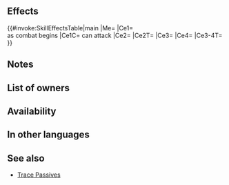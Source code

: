 {{Passive
|name=A/R Far Resound
|type=B
|exclusive=0
|canUseWeapon={{WeaponList|Magic,Colorless Staff}}
|canUseMove={{MoveList|Cavalry,Flying}}
|properties=random_owner
|1name=A/R Far Resound
|alt1name=A R Far Resound
|1tagid=SID_共鳴・攻魔遠影
|1effect=Enables【Canto (Rem.; Min １)】.<br><br>Deals damage to unit as combat begins = 20% of X (X = unit's max HP before entering battle - 20; "max HP before entering battle" means unit's max HP excluding HP increases from Legendary Effects, Mythic Effects, Bonus Heroes, etc.; activates only when unit can attack in combat; effects that reduce damage "during combat" do not apply; will not reduce unit's HP below 1).<br><br>Inflicts Atk/Res-4 on foe, unit deals damage = unit's HP at start of combat - current HP, × 2 (max 12, min 6; excluding area-of-effect Specials) and reduces the percentage of foe's non-Special "reduce damage by X%" skills by percentage = unit's HP at start of combat - current HP, × 10 during combat (max 60%, min 30%; excluding area-of-effect Specials).<br><br>【Canto (Rem.; Min １)】<br>After an attack, Assist skill, or structure destruction, unit can move spaces = any movement not already used that turn (min. １; if unit used a movement skill that warped them, unit can move １ space(s)).<br><br>(Unit moves according to movement type. Once per turn. Cannot attack or assist. Only highest value applied. Does not stack. After moving, if a skill that grants another action would be triggered (like with Galeforce), Canto will trigger after the granted action. Unit's base movement has no effect on movement granted. Cannot warp (using skills like Wings of Mercy) a distance greater than unit would be able to move with normal Canto movement.)
|1cost=300
|1required=Resonance 3;A/R Far Trace 3
}}
==Effects==
{{#invoke:SkillEffectsTable|main
|Me={{Eft|Canto|Rem.; Min 1}}
|Ce1={{Eft|Damage|20% of ({{Tgt|Unit}}'s Max HP* -20)}}<br>as combat begins
|Ce1C={{Tgt|Unit}} can attack
|Ce2={{Eft|Temporary Debuffs|Atk/Res|4}}
|Ce2T={{Tgt|Foe}}
|Ce3={{Eft|Damage Boost|{{Tgt|Unit}}'s HP<br>at start of combat<br>- current HP, x 2|min=6|max=12}}
|Ce4={{Eft|Reduce Damage Reduction|{{Tgt|Unit}}'s HP<br>at start of combat<br>- current HP, x 10|min=30%|max=60%|percent=1}}
|Ce3-4T={{Tgt|Unit}}<br>
}}
<b>{{Hatnote|* Excludes HP boosts from {{Utt|Legendary}},<br>{{Utt|Mythic}} and gamemode Bonus Heroes effects}}</b>

==Notes==
{{Canto|Rem.; Min 1}}
{{CombatDamage|noCounter=1}}
{{Temporary debuffs}}
{{DamageBoost}}
{{Reduce Damage Reduction}}
==List of owners==
{{Skill Hero List}}
==Availability==
{{PassiveFocusList}}
{{PassiveDistributionList}}
{{PassiveCombatManualList}}
==In other languages==
{{OtherLanguages
|english=A/R Far Resound
|japanese=
|german=
|spanishEU=
|spanishLA=
|french=
|italian=
|chineseTW=
|portuguese=
}}

==See also==
{{See also skills|cond=Description LIKE '%percentage of foe_s non-Special "reduce%damage by X%" skills by Y\%%' OR Description LIKE '%foe_s non-Special "reduce%damage by X%" skills by percentage%' OR Description LIKE '%unit_s HP at start of combat - current HP%'}}
* [[Trace Passives]]
{{Passives Navbox|B}}
